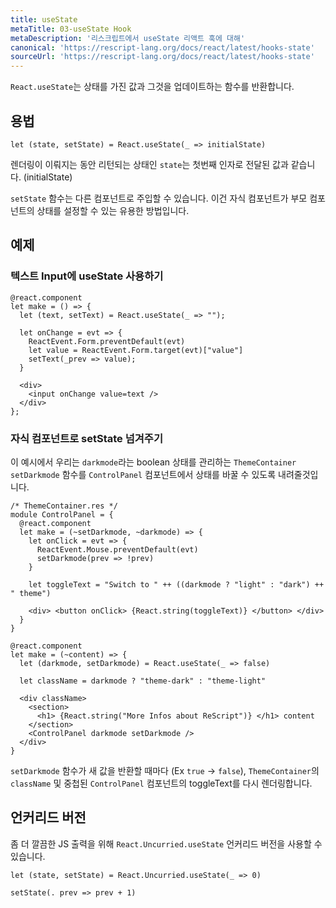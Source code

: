 ```yaml
---
title: useState
metaTitle: 03-useState Hook
metaDescription: '리스크립트에서 useState 리액트 훅에 대해'
canonical: 'https://rescript-lang.org/docs/react/latest/hooks-state'
sourceUrl: 'https://rescript-lang.org/docs/react/latest/hooks-state'
---
```


`React.useState`는 상태를 가진 값과 그것을 업데이트하는 함수를 반환합니다.

## 용법

```reason
let (state, setState) = React.useState(_ => initialState)
```

렌더링이 이뤄지는 동안 리턴되는 상태인 `state`는 첫번째 인자로 전달된 값과 같습니다. (initialState)

`setState` 함수는 다른 컴포넌트로 주입할 수 있습니다. 이건 자식 컴포넌트가 부모 컴포넌트의 상태를 설정할 수 있는 유용한 방법입니다.

## 예제

### 텍스트 Input에 useState 사용하기

```reason
@react.component
let make = () => {
  let (text, setText) = React.useState(_ => "");

  let onChange = evt => {
    ReactEvent.Form.preventDefault(evt)
    let value = ReactEvent.Form.target(evt)["value"]
    setText(_prev => value);
  }

  <div>
    <input onChange value=text />
  </div>
};
```

### 자식 컴포넌트로 setState 넘겨주기

이 예시에서 우리는 `darkmode`라는 boolean 상태를 관리하는 `ThemeContainer` `setDarkmode` 함수를 `ControlPanel` 컴포넌트에서 상태를 바꿀 수 있도록 내려줄것입니다.

```reason
/* ThemeContainer.res */
module ControlPanel = {
  @react.component
  let make = (~setDarkmode, ~darkmode) => {
    let onClick = evt => {
      ReactEvent.Mouse.preventDefault(evt)
      setDarkmode(prev => !prev)
    }

    let toggleText = "Switch to " ++ ((darkmode ? "light" : "dark") ++ " theme")

    <div> <button onClick> {React.string(toggleText)} </button> </div>
  }
}

@react.component
let make = (~content) => {
  let (darkmode, setDarkmode) = React.useState(_ => false)

  let className = darkmode ? "theme-dark" : "theme-light"

  <div className>
    <section>
      <h1> {React.string("More Infos about ReScript")} </h1> content
    </section>
    <ControlPanel darkmode setDarkmode />
  </div>
}
```

`setDarkmode` 함수가 새 값을 반환할 때마다 (Ex `true` -> `false`), `ThemeContainer`의 `className` 및 중첩된 `ControlPanel` 컴포넌트의 toggleText를 다시 렌더링합니다.

## 언커리드 버전

좀 더 깔끔한 JS 출력을 위해 `React.Uncurried.useState` 언커리드 버전을 사용할 수 있습니다.

```reason
let (state, setState) = React.Uncurried.useState(_ => 0)

setState(. prev => prev + 1)
```
